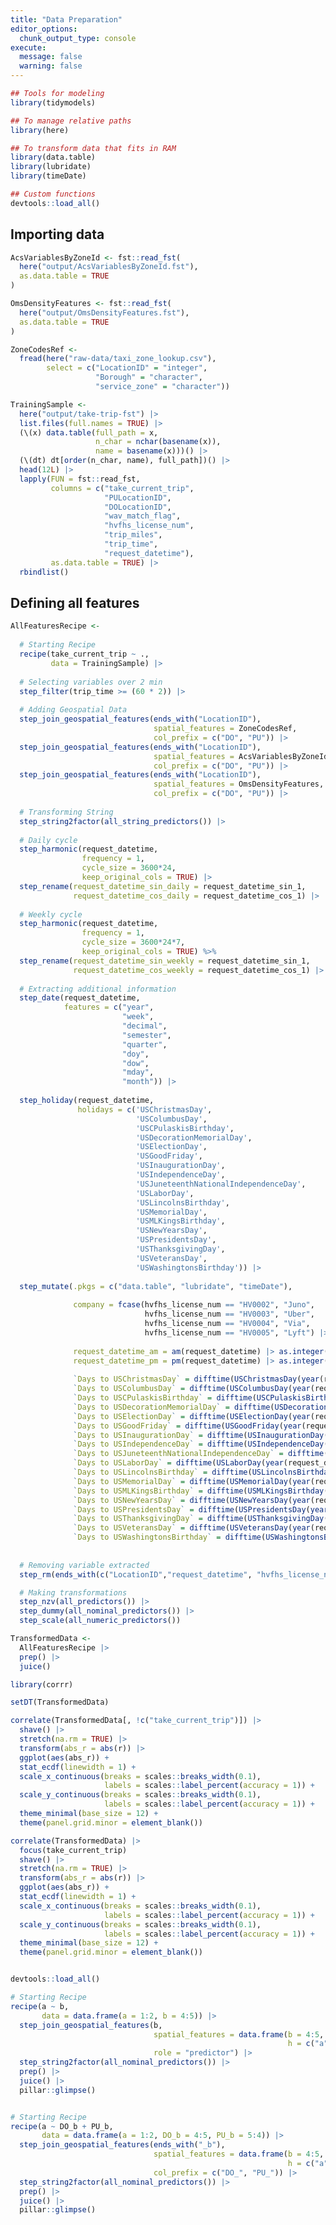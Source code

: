 ```yaml
---
title: "Data Preparation"
editor_options: 
  chunk_output_type: console
execute:
  message: false
  warning: false
---
```


```r
## Tools for modeling
library(tidymodels)

## To manage relative paths
library(here)

## To transform data that fits in RAM
library(data.table)
library(lubridate)
library(timeDate)

## Custom functions
devtools::load_all()
```

## Importing data

```r
AcsVariablesByZoneId <- fst::read_fst(
  here("output/AcsVariablesByZoneId.fst"),
  as.data.table = TRUE
)

OmsDensityFeatures <- fst::read_fst(
  here("output/OmsDensityFeatures.fst"),
  as.data.table = TRUE
)

ZoneCodesRef <-
  fread(here("raw-data/taxi_zone_lookup.csv"),
        select = c("LocationID" = "integer",
                   "Borough" = "character",
                   "service_zone" = "character"))

TrainingSample <-
  here("output/take-trip-fst") |>
  list.files(full.names = TRUE) |>
  (\(x) data.table(full_path = x,
                   n_char = nchar(basename(x)),
                   name = basename(x)))() |>
  (\(dt) dt[order(n_char, name), full_path])() |>
  head(12L) |>
  lapply(FUN = fst::read_fst,
         columns = c("take_current_trip",
                     "PULocationID",
                     "DOLocationID",
                     "wav_match_flag",
                     "hvfhs_license_num",
                     "trip_miles",
                     "trip_time",
                     "request_datetime"),
         as.data.table = TRUE) |>
  rbindlist()
```

## Defining all features

```r
AllFeaturesRecipe <-
  
  # Starting Recipe
  recipe(take_current_trip ~ ., 
         data = TrainingSample) |>
  
  # Selecting variables over 2 min
  step_filter(trip_time >= (60 * 2)) |>
  
  # Adding Geospatial Data
  step_join_geospatial_features(ends_with("LocationID"),
                                spatial_features = ZoneCodesRef,
                                col_prefix = c("DO", "PU")) |>
  step_join_geospatial_features(ends_with("LocationID"),
                                spatial_features = AcsVariablesByZoneId,
                                col_prefix = c("DO", "PU")) |>
  step_join_geospatial_features(ends_with("LocationID"),
                                spatial_features = OmsDensityFeatures,
                                col_prefix = c("DO", "PU")) |>
  
  # Transforming String
  step_string2factor(all_string_predictors()) |>
  
  # Daily cycle
  step_harmonic(request_datetime, 
                frequency = 1,
                cycle_size = 3600*24, 
                keep_original_cols = TRUE) |>
  step_rename(request_datetime_sin_daily = request_datetime_sin_1,
              request_datetime_cos_daily = request_datetime_cos_1) |>
  
  # Weekly cycle
  step_harmonic(request_datetime, 
                frequency = 1, 
                cycle_size = 3600*24*7, 
                keep_original_cols = TRUE) %>%
  step_rename(request_datetime_sin_weekly = request_datetime_sin_1,
              request_datetime_cos_weekly = request_datetime_cos_1) |>
  
  # Extracting additional information
  step_date(request_datetime,
            features = c("year",
                         "week",
                         "decimal",
                         "semester", 
                         "quarter",
                         "doy",
                         "dow",
                         "mday",
                         "month")) |>
  
  step_holiday(request_datetime,
               holidays = c('USChristmasDay',
                            'USColumbusDay',
                            'USCPulaskisBirthday',
                            'USDecorationMemorialDay',
                            'USElectionDay',
                            'USGoodFriday',
                            'USInaugurationDay',
                            'USIndependenceDay',
                            'USJuneteenthNationalIndependenceDay',
                            'USLaborDay',
                            'USLincolnsBirthday',
                            'USMemorialDay',
                            'USMLKingsBirthday',
                            'USNewYearsDay',
                            'USPresidentsDay',
                            'USThanksgivingDay',
                            'USVeteransDay',
                            'USWashingtonsBirthday')) |>
  
  step_mutate(.pkgs = c("data.table", "lubridate", "timeDate"),
              
              company = fcase(hvfhs_license_num == "HV0002", "Juno",
                              hvfhs_license_num == "HV0003", "Uber",
                              hvfhs_license_num == "HV0004", "Via",
                              hvfhs_license_num == "HV0005", "Lyft") |> as.factor(),
              
              request_datetime_am = am(request_datetime) |> as.integer(),
              request_datetime_pm = pm(request_datetime) |> as.integer(),
              
              `Days to USChristmasDay` = difftime(USChristmasDay(year(request_datetime)), request_datetime, units = 'days') |> as.integer(),
              `Days to USColumbusDay` = difftime(USColumbusDay(year(request_datetime)), request_datetime, units = 'days') |> as.integer(),
              `Days to USCPulaskisBirthday` = difftime(USCPulaskisBirthday(year(request_datetime)), request_datetime, units = 'days') |> as.integer(),
              `Days to USDecorationMemorialDay` = difftime(USDecorationMemorialDay(year(request_datetime)), request_datetime, units = 'days') |> as.integer(),
              `Days to USElectionDay` = difftime(USElectionDay(year(request_datetime)), request_datetime, units = 'days') |> as.integer(),
              `Days to USGoodFriday` = difftime(USGoodFriday(year(request_datetime)), request_datetime, units = 'days') |> as.integer(),
              `Days to USInaugurationDay` = difftime(USInaugurationDay(year(request_datetime)), request_datetime, units = 'days') |> as.integer(),
              `Days to USIndependenceDay` = difftime(USIndependenceDay(year(request_datetime)), request_datetime, units = 'days') |> as.integer(),
              `Days to USJuneteenthNationalIndependenceDay` = difftime(USJuneteenthNationalIndependenceDay(year(request_datetime)), request_datetime, units = 'days') |> as.integer(),
              `Days to USLaborDay` = difftime(USLaborDay(year(request_datetime)), request_datetime, units = 'days') |> as.integer(),
              `Days to USLincolnsBirthday` = difftime(USLincolnsBirthday(year(request_datetime)), request_datetime, units = 'days') |> as.integer(),
              `Days to USMemorialDay` = difftime(USMemorialDay(year(request_datetime)), request_datetime, units = 'days') |> as.integer(),
              `Days to USMLKingsBirthday` = difftime(USMLKingsBirthday(year(request_datetime)), request_datetime, units = 'days') |> as.integer(),
              `Days to USNewYearsDay` = difftime(USNewYearsDay(year(request_datetime)), request_datetime, units = 'days') |> as.integer(),
              `Days to USPresidentsDay` = difftime(USPresidentsDay(year(request_datetime)), request_datetime, units = 'days') |> as.integer(),
              `Days to USThanksgivingDay` = difftime(USThanksgivingDay(year(request_datetime)), request_datetime, units = 'days') |> as.integer(),
              `Days to USVeteransDay` = difftime(USVeteransDay(year(request_datetime)), request_datetime, units = 'days') |> as.integer(),
              `Days to USWashingtonsBirthday` = difftime(USWashingtonsBirthday(year(request_datetime)), request_datetime, units = 'days') |> as.integer()) |>
  
  
  # Removing variable extracted
  step_rm(ends_with(c("LocationID","request_datetime", "hvfhs_license_num"))) |>

  # Making transformations
  step_nzv(all_predictors()) |>
  step_dummy(all_nominal_predictors()) |>
  step_scale(all_numeric_predictors())

```

```r
TransformedData <-
  AllFeaturesRecipe |>
  prep() |>
  juice()
```

```r
library(corrr)

setDT(TransformedData)

correlate(TransformedData[, !c("take_current_trip")]) |>
  shave() |>
  stretch(na.rm = TRUE) |>
  transform(abs_r = abs(r)) |>
  ggplot(aes(abs_r)) +
  stat_ecdf(linewidth = 1) +
  scale_x_continuous(breaks = scales::breaks_width(0.1),
                     labels = scales::label_percent(accuracy = 1)) +
  scale_y_continuous(breaks = scales::breaks_width(0.1),
                     labels = scales::label_percent(accuracy = 1)) +
  theme_minimal(base_size = 12) +
  theme(panel.grid.minor = element_blank())
```

```r
correlate(TransformedData) |>
  focus(take_current_trip)
  shave() |>
  stretch(na.rm = TRUE) |>
  transform(abs_r = abs(r)) |>
  ggplot(aes(abs_r)) +
  stat_ecdf(linewidth = 1) +
  scale_x_continuous(breaks = scales::breaks_width(0.1),
                     labels = scales::label_percent(accuracy = 1)) +
  scale_y_continuous(breaks = scales::breaks_width(0.1),
                     labels = scales::label_percent(accuracy = 1)) +
  theme_minimal(base_size = 12) +
  theme(panel.grid.minor = element_blank())
```


```r

devtools::load_all()

# Starting Recipe
recipe(a ~ b, 
       data = data.frame(a = 1:2, b = 4:5)) |>
  step_join_geospatial_features(b,
                                spatial_features = data.frame(b = 4:5,
                                                              h = c("a", "b")),
                                role = "predictor") |>
  step_string2factor(all_nominal_predictors()) |>
  prep() |>
  juice() |>
  pillar::glimpse()


# Starting Recipe
recipe(a ~ DO_b + PU_b, 
       data = data.frame(a = 1:2, DO_b = 4:5, PU_b = 5:4)) |>
  step_join_geospatial_features(ends_with("_b"),
                                spatial_features = data.frame(b = 4:5,
                                                              h = c("a", "b")),
                                col_prefix = c("DO_", "PU_")) |>
  step_string2factor(all_nominal_predictors()) |>
  prep() |>
  juice() |>
  pillar::glimpse()
```


